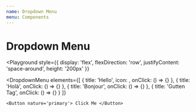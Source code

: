 ```yaml
---
name: Dropdown Menu
menu: Components
---
```



# Dropdown Menu

<Playground
  style={{
    display: 'flex',
    flexDirection: 'row',
    justifyContent: 'space-around',
    height: '200px'
  }}
>
  <DropdownMenu
    elements={[
      {
        title: 'Hello',
        icon: <PhoneIcon />,
        onClick: () => {}
      },
      {
        title: 'Holà',
        onClick: () => {}
      },
      {
        title: 'Bonjour',
        onClick: () => {}
      },
      {
        title: 'Gutten Tag',
        onClick: () => {}
      }
    ]}
  >
    <Button nature='primary'> Click Me </Button>
  </DropdownMenu>
</Playground>

